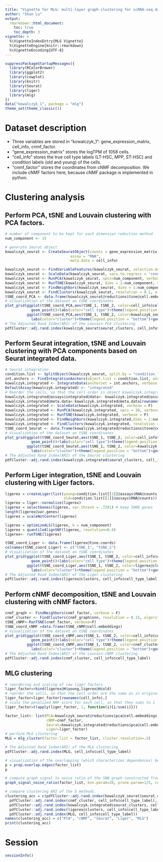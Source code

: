 ```yaml
---
title: "Vignette for MLG: multi-layer graph clustering for scRNA-seq data"
author: "Shan Lu"
output: 
  rmarkdown::html_document:
    toc: true
    toc_depth: 3
vignette: >
  %\VignetteIndexEntry{MLG Vignette}
  %\VignetteEngine{knitr::rmarkdown}
  %\VignetteEncoding{UTF-8}
---
```



```r
suppressPackageStartupMessages({
  library(RColorBrewer)
  library(ggplot2)
  library(cowplot)
  library(knitr)
  library(Seurat)
  library(liger)
  library(mlg)
})
data("kowalczyk_1", package = "mlg")
theme_set(theme_classic())
```

# Dataset description
- Three variables are stored in "kowalczyk_1": gene_expression_matrix, cell_info, cnmf_factor.
- "gene_expression_matrix" stores the logTPM of 1058 cells.
- "cell_info" stores the true cell type labels (LT-HSC, MPP, ST-HSC) and condition labels (old and young) of the cells.
- "cnmf_factor" stores the coordinates from cNMF decomposition. We include cNMF factors here, because cNMF package is implemented in python.

# Clustering analysis
## Perform PCA, tSNE and Louvain clustering with PCA factors.

```r
# number of component to be kept for each dimension reduction method
num_component <- 15

# generate Seurat object
kowalczyk_seurat <- CreateSeuratObject(counts = gene_expression_matrix, project = "kowalczyk_seurat ", 
                              assay = "RNA",
                              meta.data = cell_info)

kowalczyk_seurat <- FindVariableFeatures(kowalczyk_seurat, selection.method = "vst", nfeatures = 3000, verbose = F)
kowalczyk_seurat <- ScaleData(kowalczyk_seurat, vars.to.regress = 'condition_label', verbose = F)
kowalczyk_seurat <- RunPCA(kowalczyk_seurat, npcs=num_component, verbose = F)
kowalczyk_seurat <- RunTSNE(kowalczyk_seurat, dims = 1:num_component, verbose = F)
kowalczyk_seurat <- FindNeighbors(kowalczyk_seurat, dims = 1:num_component, verbose = F)
kowalczyk_seurat <- FindClusters(kowalczyk_seurat, resolution = 0.2, algorithm =1, verbose = F)
tSNE_coord_PCA <- data.frame(kowalczyk_seurat@reductions$tsne@cell.embeddings)
# Visualization of the dataset on tSNE coordinates
plot_grid(ggplot(tSNE_coord_PCA,aes(tSNE_1, tSNE_2, color=cell_info$cell_type_label))+
            geom_point()+labs(color="cell type")+theme(legend.position = "bottom"),
          ggplot(tSNE_coord_PCA,aes(tSNE_1, tSNE_2, color=kowalczyk_seurat$seurat_clusters))+
            labs(color="cluster")+theme(legend.position = "bottom")+geom_point())
# The Adjusted Rand Index(ARI) of the Louvain-PCA clustering
pdfCluster::adj.rand.index(kowalczyk_seurat$seurat_clusters, cell_info$cell_type_label)

```


## Perform Seurat integration, tSNE and Louvain clustering with PCA components based on Seurat integrated data.

```r
# Seurat integration
condition.list <- SplitObject(kowalczyk_seurat, split.by = "condition_label")
int.anchors <- FindIntegrationAnchors(object.list = condition.list, anchor.features=3000, verbose = F)
kowalczyk.integrated <- IntegrateData(anchorset = int.anchors, verbose = F)
DefaultAssay(kowalczyk.integrated) <- "integrated"
# Reorder the cells, so that the cell order in object kowalczyk.integrated is the same as in original dataset.
kowalczyk.integrated@assays$integrated@data<- kowalczyk.integrated@assays$integrated@data[, rownames(cell_info)]
kowalczyk.integrated@meta.data<-kowalczyk.integrated@meta.data[rownames(cell_info),]
kowalczyk.integrated <- ScaleData(kowalczyk.integrated, verbose = F)
kowalczyk.integrated <- RunPCA(kowalczyk.integrated, npcs = 30, verbose = F)
kowalczyk.integrated <- RunTSNE(kowalczyk.integrated, verbose = F)
kowalczyk.integrated <- FindNeighbors(kowalczyk.integrated,dims = 1:num_component, k.param = 20, verbose = F)
kowalczyk.integrated <- FindClusters(kowalczyk.integrated, resolution = 0.22, algorithm = 1, verbose = F)
tSNE_coord_Seurat <- data.frame(kowalczyk.integrated@reductions$tsne@cell.embeddings)
# Visualization of the dataset on tSNE coordinates
plot_grid(ggplot(tSNE_coord_Seurat,aes(tSNE_1, tSNE_2, color=cell_info$cell_type_label))+
            geom_point()+labs(color="cell type")+theme(legend.position = "bottom"),
          ggplot(tSNE_coord_Seurat,aes(tSNE_1, tSNE_2, color=kowalczyk.integrated$seurat_clusters))+
            labs(color="cluster")+theme(legend.position = "bottom")+geom_point())
# The Adjusted Rand Index(ARI) of the Seurat clustering
pdfCluster::adj.rand.index(kowalczyk.integrated$seurat_clusters, cell_info$cell_type_label)

```

## Perform Liger integration, tSNE and Louvain clustering with Liger factors.

```r

ligerex = createLiger(list(young=condition.list[[1]]@assays$RNA@counts, 
                           old=condition.list[[2]]@assays$RNA@counts)) 
ligerex = liger::normalize(ligerex)
ligerex = selectGenes(ligerex, var.thresh = .7281) # keep 3000 genes
length(ligerex@var.genes)
ligerex = scaleNotCenter(ligerex)

ligerex = optimizeALS(ligerex, k = num_component) 
ligerex = quantileAlignSNF(ligerex, resolution=0.4)
ligerex<- runTSNE(ligerex)

tSNE_coord_Liger <- data.frame(ligerex@tsne.coords)
colnames(tSNE_coord_Liger) <- c("tSNE_1", "tSNE_2")
# Visualization of the dataset on tSNE coordinates
plot_grid(ggplot(tSNE_coord_Liger,aes(tSNE_1, tSNE_2, color=cell_info$cell_type_label))+
            geom_point()+labs(color="cell type")+theme(legend.position = "bottom"),
          ggplot(tSNE_coord_Liger,aes(tSNE_1, tSNE_2, color=ligerex@clusters))+
            labs(color="cluster")+theme(legend.position = "bottom")+geom_point())
# The Adjusted Rand Index(ARI) of the Liger clustering
pdfCluster::adj.rand.index(ligerex@clusters, cell_info$cell_type_label)

```

## Perform cNMF decomposition, tSNE and Louvain clustering with cNMF factors.

```r

cnmf_graph <- FindNeighbors(cnmf_factor, verbose = F)
cnmf_cluster <- FindClusters(cnmf_graph$snn, resolution = 0.15, algorithm =1, verbose = F)[[1]]
tSNE_cNMF<-RunTSNE(cnmf_factor, verbose=F)
tSNE_coord_cNMF =data.frame(tSNE_cNMF@cell.embeddings)
# Visualization of the dataset on tSNE coordinates
plot_grid(ggplot(tSNE_coord_cNMF,aes(tSNE_1, tSNE_2, color=cell_info$cell_type_label))+
            geom_point()+labs(color="cell type")+theme(legend.position = "bottom"),
          ggplot(tSNE_coord_cNMF,aes(tSNE_1, tSNE_2, color=cnmf_cluster))+
            labs(color="cluster")+theme(legend.position = "bottom")+geom_point())
# The Adjusted Rand Index(ARI) of the Louvain-cNMF clustering
pdfCluster::adj.rand.index(cnmf_cluster, cell_info$cell_type_label)

```


## MLG clustering

```r

# reordering and scaling of raw liger factors
liger_factor=rbind(ligerex@H$young,ligerex@H$old)
# reorder the cells, so that the cell order are the same as in original data
liger_factor=liger_factor[rownames(cell_info),]
# scale the penalized NMF score for each cell, so that they sums to 1
liger_factor=t(apply(liger_factor, 1, function(i){i/sum(i)}))

factor_list<- list(PCA=kowalczyk_seurat@reductions$pca@cell.embeddings[,1:num_component],
                   cNMF=cnmf_factor,
                   Seurat=kowalczyk.integrated@reductions$pca@cell.embeddings[,1:num_component],
                   Liger=liger_factor)
# perform MLG clustering 
MLG = mlg_cluster(factor.list = factor_list, cluster.resolution=.5)

# The Adjusted Rand Index(ARI) of the MLG clustering
pdfCluster::adj.rand.index(MLG, cell_info$cell_type_label)

# visualization of the overlapping (which characterizes dependences) between different SNN layers.
p = prop.overlap.edges(factor_list)
p

# compute graph signal to noice ratio of the SNN graph constructed from PCA, cNMF, Seurat, Liger factors and MLG.
graph_signal_noise_ratio(factor_list, knn.param=20, prune.param=1/5, cell_label=cell_info$cell_type_label)

# compare clustering ARI of the 5 methods.
clustering_acc = c(pdfCluster::adj.rand.index(kowalczyk_seurat$seurat_clusters, cell_info$cell_type_label),
  pdfCluster::adj.rand.index(cnmf_cluster, cell_info$cell_type_label),
  pdfCluster::adj.rand.index(kowalczyk.integrated$seurat_clusters, cell_info$cell_type_label),
  pdfCluster::adj.rand.index(ligerex@clusters, cell_info$cell_type_label),
  pdfCluster::adj.rand.index(MLG, cell_info$cell_type_label))
names(clustering_acc) = c("PCA", "cNMF", "Seurat", "Liger", "MLG")
print(clustering_acc)
```



# Session

```r
sessionInfo()
```
